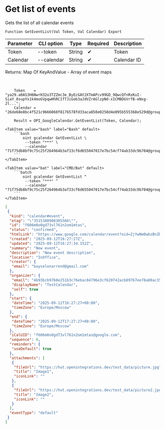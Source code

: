 ﻿---
sidebar_position: 2
description: Get list of events and other functions to work with Google Calendar in the Open Integration Package, a free open-source integration library for 1C:Enterprise 8, OneScript and CLI
keywords: [1C, 1С, 1С:Enterprise, 1С:Enterprise 8.3, API, Integration, Services, Exchange, OneScript, CLI, Google Calendar]
---


# Get list of events
 Gets the list of all calendar events



`Function GetEventList(Val Token, Val Calendar) Export`

  | Parameter | CLI option | Type | Required | Description |
  |-|-|-|-|-|
  | Token | --token | String | &#x2714; | Token |
  | Calendar | --calendar | String | &#x2714; | Calendar ID |

  
  Returns:  Map Of KeyAndValue - Array of event maps

<br/>




```bsl title="1C:Enterprise/OneScript code example"
    Token    = "ya29.a0AS3H6NwrH32o3TZZmc3e_ByEcGAt2XTmAPcv99GD_9QwcQfnRxKuI-SiaY_8supYx1k4moGVpqwHhRCIfTJiGob3aJdVZrAGlzpNd-xICMBDGVrfB-eNxg-2l...";
    Calendar = "26de68e8bc4f521c9666060f8176578fd33aca850e0250d4e095b555368e529d@group.calendar.google.com";

    Result = OPI_GoogleCalendar.GetEventList(Token, Calendar);
```
 

 <Tabs>
  
    <TabItem value="bash" label="Bash" default>
        ```bash
            oint gcalendar GetEventList \
             --token "***" \
             --calendar "71f75db8bf9c75c25f264964b3af33cf6d655047017e7bc54cf74ab33dc9b704@group.calendar.google.com"
        ```
    </TabItem>
  
    <TabItem value="bat" label="CMD/Bat" default>
        ```batch
            oint gcalendar GetEventList ^
             --token "***" ^
             --calendar "71f75db8bf9c75c25f264964b3af33cf6d655047017e7bc54cf74ab33dc9b704@group.calendar.google.com"
        ```
    </TabItem>
</Tabs>


```json title="Result"
[
 {
  "kind": "calendar#event",
  "etag": "\"3515388908305566\"",
  "id": "f606m0o0gd73vl761n2om1mtas",
  "status": "confirmed",
  "htmlLink": "https://www.google.com/calendar/event?eid=ZjYwNm0wbzBnZDczdmw3NjFuMm9tMW10YXMgNGI5M2JjYjk3NjhlMjUxYjNjNzZlYmFjODQ3OTZlM2NmNjIwNzQyYWNiODk3NjdlZTc4YTgwYWMzNTQ0NmY1YUBn",
  "created": "2025-09-12T16:27:27Z",
  "updated": "2025-09-12T16:27:34.152Z",
  "summary": "New event",
  "description": "New event description",
  "location": "InOffice",
  "creator": {
   "email": "bayselonarrend@gmail.com"
  },
  "organizer": {
   "email": "4b93bcb9768e251b3c76ebac84796e3cf620742acb89767ee78a80ac35446f5a@group.calendar.google.com",
   "displayName": "TestCalendar",
   "self": true
  },
  "start": {
   "dateTime": "2025-09-12T16:27:27+00:00",
   "timeZone": "Europe/Moscow"
  },
  "end": {
   "dateTime": "2025-09-12T17:27:27+00:00",
   "timeZone": "Europe/Moscow"
  },
  "iCalUID": "f606m0o0gd73vl761n2om1mtas@google.com",
  "sequence": 0,
  "reminders": {
   "useDefault": true
  },
  "attachments": [
   {
    "fileUrl": "https://hut.openintegrations.dev/test_data/picture.jpg",
    "title": "Image1",
    "iconLink": ""
   },
   {
    "fileUrl": "https://hut.openintegrations.dev/test_data/picture2.jpg",
    "title": "Image2",
    "iconLink": ""
   }
  ],
  "eventType": "default"
 }
]
```
